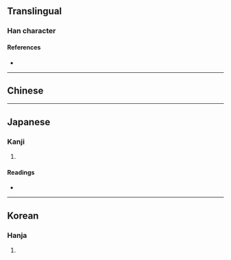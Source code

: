 {{character info}}
==Translingual==

===Han character===
{{Han char|rn=9|rad=人|as=15|sn=17|four=|canj=OQOC|ids=⿰亻賛}}

====References====
* {{Han ref|kx=0120.250|dkj=01258|dj=0254.230|hdz=10232.140|uh=5127|ud=20775}}

----

==Chinese==
{{zh-see|儹|a}}

----

==Japanese==

===Kanji===
{{ja-kanji|grade=|rs=人15}}

# {{rfdef|ja|sort=人15}}

====Readings====
* {{ja-readings|on=さん|kun=あつ-める, あつ-まる}}

----

==Korean==

===Hanja===
{{ko-hanja|찬}}

# {{rfdef|ko|sort=人15}}